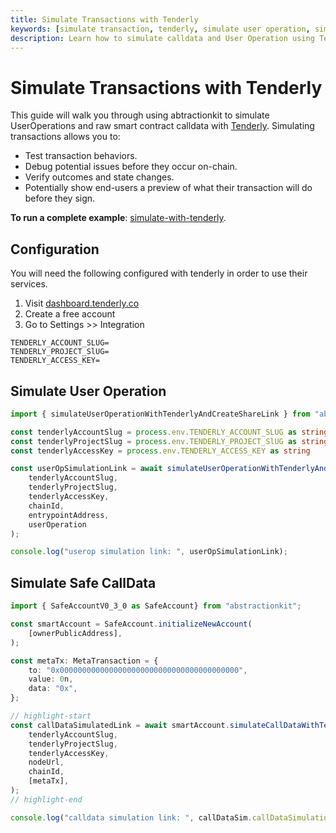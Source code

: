 ```yaml
---
title: Simulate Transactions with Tenderly
keywords: [simulate transaction, tenderly, simulate user operation, simulate safe calldata]
description: Learn how to simulate calldata and User Operation using Tenderly to debug potential issues before sending them onchain.
---
```


# Simulate Transactions with Tenderly

This guide will walk you through using abtractionkit to simulate UserOperations and raw smart contract calldata with [Tenderly](https://tenderly.co/). 
Simulating transactions allows you to:

* Test transaction behaviors.
* Debug potential issues before they occur on-chain.
* Verify outcomes and state changes.
* Potentially show end-users a preview of what their transaction will do before they sign.

**To run a complete example**: [simulate-with-tenderly](https://github.com/candidelabs/abstractionkit-examples/blob/main/simulate-with-tenderly/simulate-with-tenderly.ts).
 
## Configuration

You will need the following configured with tenderly in order to use their services. 

1. Visit [dashboard.tenderly.co](https://dashboard.tenderly.co)
2. Create a free account
3. Go to Settings >> Integration

```env
TENDERLY_ACCOUNT_SLUG=
TENDERLY_PROJECT_SlUG=
TENDERLY_ACCESS_KEY=
```


## Simulate User Operation 

```ts
import { simulateUserOperationWithTenderlyAndCreateShareLink } from "abstractionkit";

const tenderlyAccountSlug = process.env.TENDERLY_ACCOUNT_SLUG as string
const tenderlyProjectSlug = process.env.TENDERLY_PROJECT_SlUG as string
const tenderlyAccessKey = process.env.TENDERLY_ACCESS_KEY as string

const userOpSimulationLink = await simulateUserOperationWithTenderlyAndCreateShareLink(
    tenderlyAccountSlug,
    tenderlyProjectSlug,
    tenderlyAccessKey,
    chainId,
    entrypointAddress,
    userOperation
);

console.log("userop simulation link: ", userOpSimulationLink);
```

## Simulate Safe CallData 

```ts
import { SafeAccountV0_3_0 as SafeAccount} from "abstractionkit";

const smartAccount = SafeAccount.initializeNewAccount(
    [ownerPublicAddress],
);

const metaTx: MetaTransaction = {
    to: "0x0000000000000000000000000000000000000000",
    value: 0n,
    data: "0x",
};

// highlight-start
const callDataSimulatedLink = await smartAccount.simulateCallDataWithTenderlyAndCreateShareLink(
    tenderlyAccountSlug,
    tenderlyProjectSlug,
    tenderlyAccessKey,
    nodeUrl,
    chainId,
    [metaTx],
);
// highlight-end

console.log("calldata simulation link: ", callDataSim.callDataSimulationShareLink);
```

